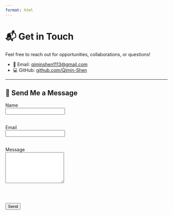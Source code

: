 ```yaml
---
format: html
---
```


# 📬 Get in Touch

Feel free to reach out for opportunities, collaborations, or questions!

- 📧 Email: [qiminshen1113@gmail.com](mailto:qiminshen1113@gmail.com)   
- 💻 GitHub: [github.com/Qimin-Shen](https://github.com/Qimin-Shen)

---

## 📩 Send Me a Message

<form name="contact" method="POST" data-netlify="true">
  <label for="name">Name</label><br>
  <input type="text" id="name" name="name" required><br><br>

  <label for="email">Email</label><br>
  <input type="email" id="email" name="email" required><br><br>

  <label for="message">Message</label><br>
  <textarea id="message" name="message" rows="6" required></textarea><br><br>

  <button type="submit">Send</button>
</form>
